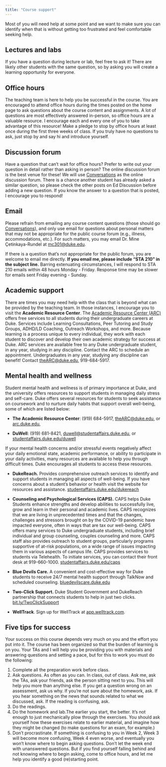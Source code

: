 ```yaml
---
title: "Course support"
---
```


Most of you will need help at some point and we want to make sure you can identify when that is without getting too frustrated and feel comfortable seeking help.

## Lectures and labs

If you have a question during lecture or lab, feel free to ask it!
There are likely other students with the same question, so by asking you will create a learning opportunity for everyone.

## Office hours

The teaching team is here to help you be successful in the course.
You are encouraged to attend office hours during the times posted on the home page to ask questions about the course content and assignments.
A lot of questions are most effectively answered in-person, so office hours are a valuable resource.
I encourage each and every one of you to take advantage of this resource!
Make a pledge to stop by office hours at least once during the first three weeks of class.
If you truly have no questions to ask, just stop by and say hi and introduce yourself.

## Discussion forum

Have a question that can't wait for office hours?
Prefer to write out your question in detail rather than asking in person?
The online discussion forum is the best venue for these!
We will use [Conversations](https://sakai.duke.edu/portal/site/779c3ebe-3b88-4bcc-bd01-1813e8396a23/tool/13b6446a-a6c6-4222-8cfb-c36d1f70802b) as the online discussion forum.
There is a chance another student has already asked a similar question, so please check the other posts on Ed Discussion before adding a new question.
If you know the answer to a question that is posted, I encourage you to respond!

## Email

Please refrain from emailing any course content questions (those should go [Conversations](https://sakai.duke.edu/portal/site/779c3ebe-3b88-4bcc-bd01-1813e8396a23/tool/13b6446a-a6c6-4222-8cfb-c36d1f70802b)), and only use email for questions about personal matters that may not be appropriate for the public course forum (e.g., illness, accommodations, etc.).
For such matters, you may email Dr. Mine Çetinkaya-Rundel at [mc301\@duke.edu](mailto:mc301@duke.edu).

If there is a question that's not appropriate for the public forum, you are welcome to email me directly.
**If you email me, please include "STA 210" in the subject line.** Barring extenuating circumstances, I will respond to STA 210 emails within 48 hours Monday - Friday.
Response time may be slower for emails sent Friday evening - Sunday.

## Academic support

There are times you may need help with the class that is beyond what can be provided by the teaching team.
In those instances, I encourage you to visit the **Academic Resource Center**.
The [Academic Resource Center (ARC)](https://arc.duke.edu) offers free services to all students during their undergraduate careers at Duke.
Services include Learning Consultations, Peer Tutoring and Study Groups, ADHD/LD Coaching, Outreach Workshops, and more.
Because learning is a process unique to every individual, they work with each student to discover and develop their own academic strategy for success at Duke.
ARC services are available free to any Duke undergraduate student, in any year, studying in any discipline.
Contact the ARC to schedule an appointment.
Undergraduates in any year, studying any discipline can benefit!
Contact [theARC\@duke.edu](mailto:theARC@duke.edu), 919-684-5917.

## Mental health and wellness

Student mental health and wellness is of primary importance at Duke, and the university offers resources to support students in managing daily stress and self-care.
Duke offers several resources for students to seek assistance on coursework and to nurture daily habits that support overall well-being, some of which are listed below:

-   **The Academic Resource Center**: (919) 684-5917, [theARC\@duke.edu](mailto:theARC@duke.edu), or [arc.duke.edu](https://arc.duke.edu/),

-   **DuWell**: (919) 681-8421, [duwell\@studentaffairs.duke.edu](mailto:duwell@studentaffairs.duke.edu), or [studentaffairs.duke.edu/duwell](https://studentaffairs.duke.edu/duwell)

If your mental health concerns and/or stressful events negatively affect your daily emotional state, academic performance, or ability to participate in your daily activities, many resources are available to help you through difficult times.
Duke encourages all students to access these resources.

-   **DukeReach.** Provides comprehensive outreach services to identify and support students in managing all aspects of well-being.
    If you have concerns about a student's behavior or health visit the website for resources and assistance.
    [studentaffairs.duke.edu/dukereach](http://studentaffairs.duke.edu/dukereach)

-   **Counseling and Psychological Services (CAPS).** CAPS helps Duke Students enhance strengths and develop abilities to successfully live, grow and learn in their personal and academic lives.
    CAPS recognizes that we are living in unprecedented times and that the changes, challenges and stressors brought on by the COVID-19 pandemic have impacted everyone, often in ways that are tax our well-being.
    CAPS offers many services to Duke undergraduate students, including brief individual and group counseling, couples counseling and more.
    CAPS staff also provides outreach to student groups, particularly programs supportive of at-risk populations, on a wide range of issues impacting them in various aspects of campus life.
    CAPS provides services to students via Telehealth.
    To initiate services, you can contact their front desk at 919-660-1000.
    [studentaffairs.duke.edu/caps](https://studentaffairs.duke.edu/caps)

-   **Blue Devils Care.** A convenient and cost-effective way for Duke students to receive 24/7 mental health support through TalkNow and scheduled counseling.
    [bluedevilscare.duke.edu](https://bluedevilscare.duke.edu/)

-   **Two-Click Support.** Duke Student Government and DukeReach partnership that connects students to help in just two clicks.
    [bit.ly/TwoClickSupport](https://bit.ly/TwoClickSupport)

-   **WellTrack**.
    Sign up for WellTrack at [app.welltrack.com](https://app.welltrack.com/).

## Five tips for success

Your success on this course depends very much on you and the effort you put into it.
The
course has been organized so that the burden of learning is on you.
Your TAs and I will
help you be providing you with materials and answering questions and setting a pace, but
for this to work you must do the following:

1.  Complete all the preparation work before class.
2.  Ask questions. As often as you can. In class, out of class. Ask me, ask the TAs,
    ask your friends, ask the person sitting next to you. This will help you more than
    anything else. If you get a question wrong on an assessment, ask us why. If you're not
    sure about the homework, ask. If you hear something on the news that sounds
    related to what we discussed, ask. If the reading is confusing, ask.
3.  Do the readings.
4.  Do the homework and lab.The earlier you start, the better. It's not enough to just
    mechanically plow through the exercises. You should ask yourself how these
    exercises relate to earlier material, and imagine how they might be changed (to
    make questions for an exam, for example.)
5.  Don't procrastinate. If something is confusing to you in Week 2, Week 3 will
    become more confusing, Week 4 even worse, and eventually you won't know
    where to begin asking questions. Don't let the week end with unanswered
    questions. But if you find yourself falling behind and not knowing where to begin asking, come to office hours, and let me help you identify a good (re)starting point.

